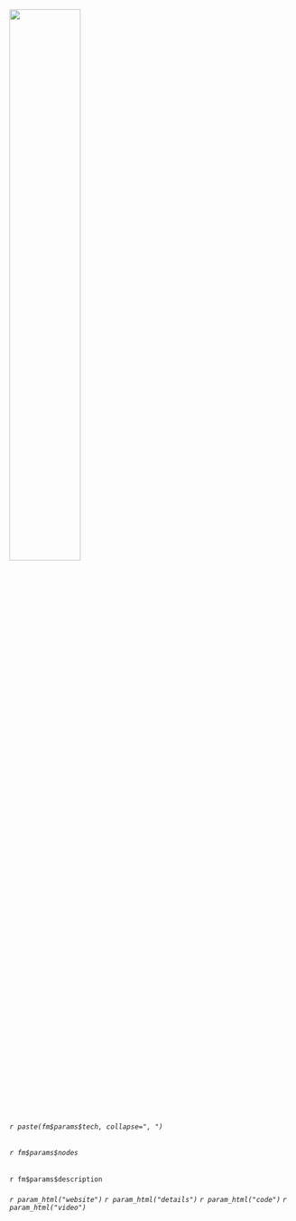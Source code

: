 
<div class="clearfix">
<img src="`r fm$params$img`" width="50%" class="float-right ml-2">
<h6><i class="fa fa-cogs"></i> `r paste(fm$params$tech, collapse=", ")`</h6>
<h6><i class="fa fa-globe"></i> `r fm$params$nodes`</h6>
</h6>
<p>`r fm$params$description`</p>
<h6>
`r param_html("website")`
`r param_html("details")`
`r param_html("code")`
`r param_html("video")`
</h6>


</div>

